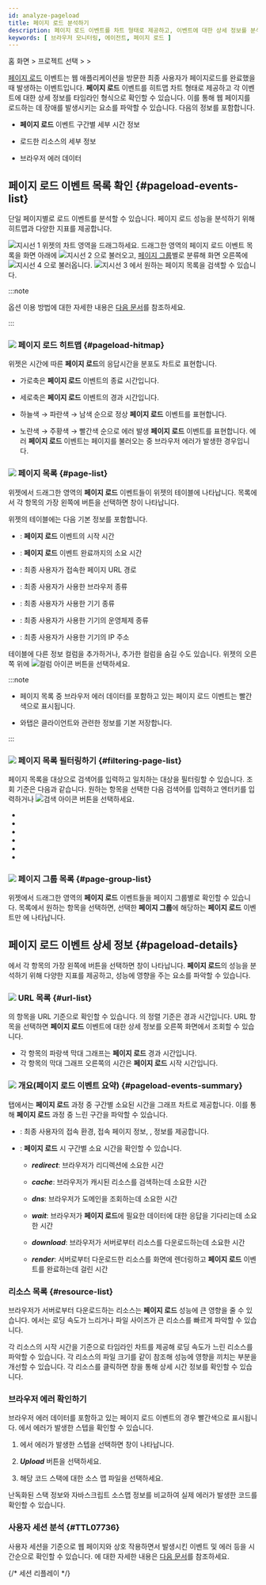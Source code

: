 ```yaml
---
id: analyze-pageload
title: 페이지 로드 분석하기
description: 페이지 로드 이벤트를 차트 형태로 제공하고, 이벤트에 대한 상세 정보를 분석할 수 있습니다.
keywords: [ 브라우저 모니터링, 에이전트, 페이지 로드 ]
---
```


홈 화면 &gt; 프로젝트 선택 &gt; <Cmdname sid="analysis" className="uitext" /> &gt; <Cmdname sid="rumPageLoadHitmap" className="uitext" />

[페이지 로드](before-starting#load-page) 이벤트는 웹 애플리케이션을 방문한 최종 사용자가 페이지로드를 완료했을 때 발생하는 이벤트입니다. <b>페이지 로드</b> 이벤트를 히트맵 차트 형태로 제공하고 각 이벤트에 대한 상세 정보를 타임라인 형식으로 확인할 수 있습니다. 이를 통해 웹 페이지를 로드하는 데 장애를 발생시키는 요소를 파악할 수 있습니다. 다음의 정보를 포함합니다.

* **페이지 로드** 이벤트 구간별 세부 시간 정보

* 로드한 리소스의 세부 정보

* 브라우저 에러 데이터

## 페이지 로드 이벤트 목록 확인 {#pageload-events-list}

단일 페이지별로 로드 이벤트를 분석할 수 있습니다. 페이지 로드 성능을 분석하기 위해 히트맵과 다양한 지표를 제공합니다.

<ImgLang img='browser-analysis-pageload-hitmap.png' desc='페이지 로드 히트맵' />

![지시선 1](/img/number-01.png) <Cmdname sid="rumPageLoadHitmap" className="uitext" /> 위젯의 차트 영역을 드래그하세요. 드래그한 영역의 페이지 로드 이벤트 목록을 화면 아래에 ![지시선 2](/img/number-02.png) <Cmdname sid="page" className="uitext" /> <Cmdname sid="list" className="uitext" />으로 불러오고, [페이지 그룹](before-starting#page-group)별로 분류해 화면 오른쪽에 ![지시선 4](/img/number-04.png) <Cmdname sid="page_group" className="uitext" /> <Cmdname sid="list" className="uitext" />으로 불러옵니다. ![지시선 3](/img/number-03.png) <Cmdname sid="page_url" className="uitext" />에서 원하는 페이지 목록을 검색할 수 있습니다.

:::note

<Cmdname sid="time" className="uitext" /> 옵션 이용 방법에 대한 자세한 내용은 [다음 문서](usage-ui#timeselector)를 참조하세요.

:::

### ![](/img/number-01.png) 페이지 로드 히트맵 {#pageload-hitmap}

<Cmdname sid="rumPageLoadHitmap" className="uitext" /> 위젯은 시간에 따른 <b>페이지 로드</b>의 응답시간을 분포도 차트로 표현합니다. 

* 가로축은 <b>페이지 로드</b> 이벤트의 종료 시간입니다.

* 세로축은 <b>페이지 로드</b> 이벤트의 경과 시간입니다.

* <span class='lowfg'>하늘색</span> → <span class='normal'>파란색</span> → <span class='highfg'>남색</span> 순으로 정상 <b>페이지 로드</b> 이벤트를 표현합니다.

* <span class='logwr'>노란색</span> → <span class='slow'>주황색</span> → <span class='vslow'>빨간색</span> 순으로 에러 발생 <b>페이지 로드</b> 이벤트를 표현합니다. 에러 <b>페이지 로드</b> 이벤트는 페이지를 불러오는 중 브라우저 에러가 발생한 경우입니다.


### ![](/img/number-02.png) 페이지 목록 {#page-list}

<Cmdname sid="rumPageLoadHitmap" className="uitext" /> 위젯에서 드래그한 영역의 <b>페이지 로드</b> 이벤트들이 <Cmdname sid="page" className="uitext" /> <Cmdname sid="list" className="uitext" /> 위젯의 테이블에 나타납니다. 목록에서 각 항목의 가장 왼쪽에 <LinkImage img="ico-detail-view.svg" className="ico" desc="상세 보기 아이콘" /> 버튼을 선택하면 <Cmdname sid="page_load" className="uitext" /> <Cmdname sid="detail" className="uitext" /> 창이 나타납니다.

<Cmdname sid="page" className="uitext" /> <Cmdname sid="list" className="uitext" /> 위젯의 테이블에는 다음 기본 정보를 포함합니다.

* <Cmdname sid="start_time" className="uitext" />: <b>페이지 로드</b> 이벤트의 시작 시간

* <Cmdname sid="elapsed" className="uitext" />: <b>페이지 로드</b> 이벤트 완료까지의 소요 시간

* <Cmdname sid="page_url" className="uitext" />: 최종 사용자가 접속한 페이지 URL 경로

* <Cmdname sid="browser" className="uitext" />: 최종 사용자가 사용한 브라우저 종류

* <Cmdname sid="device" className="uitext" />: 최종 사용자가 사용한 기기 종류

* <Cmdname sid="os" className="uitext" />: 최종 사용자가 사용한 기기의 운영체제 종류

* <Cmdname sid="client_ip" className="uitext" />: 최종 사용자가 사용한 기기의 IP 주소

테이블에 다른 정보 컬럼을 추가하거나, 추가한 컬럼을 숨길 수도 있습니다. <Cmdname sid="page" className="uitext" /> <Cmdname sid="list" className="uitext" /> 위젯의 오른쪽 위에 ![컬럼 아이콘](/img/ico-column.svg) 버튼을 선택하세요.

:::note

* 페이지 목록 중 브라우저 에러 데이터를 포함하고 있는 페이지 로드 이벤트는 빨간색으로 표시됩니다.

  <ImgLang img='browser-pageload-error-list.png' desc='브라우저 에러 데이터' />

* 와탭은 클라이언트와 관련한 정보를 기본 저장합니다.

:::


### ![](/img/number-03.png) 페이지 목록 필터링하기 {#filtering-page-list}

페이지 목록을 대상으로 검색어를 입력하고 일치하는 대상을 필터링할 수 있습니다. 조회 기준은 다음과 같습니다. 원하는 항목을 선택한 다음 검색어를 입력하고 엔터키를 입력하거나 ![검색 아이콘](/img/ico-search.svg) 버튼을 선택하세요.

* <Cmdname sid="page_url" className="uitext" />

* <Cmdname sid="browser" className="uitext" />

* <Cmdname sid="device" className="uitext" />

* <Cmdname sid="os" className="uitext" />

* <Cmdname sid="client_ip" className="uitext" />

* <Cmdname sid="user_id" className="uitext" />


### ![](/img/number-04.png) 페이지 그룹 목록 {#page-group-list}

<ImgLang img='browser-analysis-pageload-hitmap-pagegroup.png' desc='페이지 그룹 목록' />

<Cmdname sid="rumPageLoadHitmap" className="uitext" /> 위젯에서 드래그한 영역의 <b>페이지 로드</b> 이벤트들을 <Link to="before-starting#page-group">페이지 그룹</Link>별로 확인할 수 있습니다. 목록에서 원하는 항목을 선택하면, 선택한 <b>페이지 그룹</b>에 해당하는 <b>페이지 로드</b> 이벤트만 <Cmdname sid="page" className="uitext" /> <Cmdname sid="list" className="uitext" />에 나타납니다.



## 페이지 로드 이벤트 상세 정보 {#pageload-details}

<Cmdname sid="page" className="uitext" /> <Cmdname sid="list" className="uitext" />에서 각 항목의 가장 왼쪽에 <LinkImage img="ico-detail-view.svg" className="ico" desc="상세 보기 아이콘" /> 버튼을 선택하면 <Cmdname sid="page_load" className="uitext" /> <Cmdname sid="detail" className="uitext" /> 창이 나타납니다. <b>페이지 로드</b>의 성능을 분석하기 위해 다양한 지표를 제공하고, 성능에 영향을 주는 요소를 파악할 수 있습니다.

<ImgLang img='rum-pageload-event-02.png' desc='페이지 로드 상세' />

### ![](/img/number-01.png) URL 목록 {#url-list}

<Cmdname sid="page" className="uitext" /> <Cmdname sid="list" className="uitext" />의 항목을 URL 기준으로 확인할 수 있습니다. <Cmdname sid="url_list" className="uitext" />의 정렬 기준은 경과 시간입니다. URL 항목을 선택하면 <b>페이지 로드</b> 이벤트에 대한 상세 정보를 <LinkImage img="number-02.png" className="ico" desc="숫자 2" /> 오른쪽 화면에서 조회할 수 있습니다.

* 각 항목의 파랑색 막대 그래프는 <b>페이지 로드</b> 경과 시간입니다.
* 각 항목의 막대 그래프 오른쪽의 시간은 <b>페이지 로드</b> 시작 시간입니다.

### ![](/img/number-02.png) 개요(페이지 로드 이벤트 요약) {#pageload-events-summary}

<Cmdname sid="summary" className="uitext" /> 탭에서는 <b>페이지 로드</b> 과정 중 구간별 소요된 시간을 그래프 차트로 제공합니다. 이를 통해 <b>페이지 로드</b> 과정 중 느린 구간을 파악할 수 있습니다.

* <Cmdname sid="page" className="uitext" /> <Cmdname sid="info" className="uitext" />: 최종 사용자의 접속 환경, 접속 페이지 정보, <Cmdname sid="user_id" className="uitext" />, <Cmdname sid="session_id" className="uitext" /> 정보를 제공합니다.

* <Cmdname sid="page_load_timing" className="uitext" /> <Cmdname sid="info" className="uitext" /> : <b>페이지 로드</b> 시 구간별 소요 시간을 확인할 수 있습니다.

  * ***redirect***: 브라우저가 리디렉션에 소요한 시간
  
  * ***cache***: 브라우저가 캐시된 리소스를 검색하는데 소요한 시간
  
  * ***dns***: 브라우저가 도메인을 조회하는데 소요한 시간
  
  * ***wait***: 브라우저가 <b>페이지 로드</b>에 필요한 데이터에 대한 응답을 기다리는데 소요한 시간
  
  * ***download***: 브라우저가 서버로부터 리소스를 다운로드하는데 소요한 시간
  
  * ***render***: 서버로부터 다운로드한 리소스를 화면에 렌더링하고 <b>페이지 로드</b> 이벤트를 완료하는데 걸린 시간

### 리소스 목록 {#resource-list}

브라우저가 서버로부터 다운로드하는 리소스는 <b>페이지 로드</b> 성능에 큰 영향을 줄 수 있습니다. <Cmdname sid="resource" className="uitext" /> <Cmdname sid="list" className="uitext" />에서는 로딩 속도가 느리거나 파일 사이즈가 큰 리소스를 빠르게 파악할 수 있습니다.

<ImgLang img='rum-pageload-event-03.png' desc='리소스 목록' />

각 리소스의 시작 시간을 기준으로 타임라인 차트를 제공해 로딩 속도가 느린 리소스를 파악할 수 있습니다. 각 리소스의 파일 크기를 같이 참조해 성능에 영향을 끼치는 부분을 개선할 수 있습니다. 각 리소스를 클릭하면 <Cmdname sid="resource" className="uitext" /> <Cmdname sid="detail" className="uitext" /> 창을 통해 상세 시간 정보를 확인할 수 있습니다.

<ImgLang img='rum-pageload-event-04.png' desc='리소스 상세' />

### 브라우저 에러 확인하기

브라우저 에러 데이터를 포함하고 있는 페이지 로드 이벤트의 경우 빨간색으로 표시됩니다. <Cmdname sid="resource" className="uitext" /> <Cmdname sid="list" className="uitext" />에서 에러가 발생한 스텝을 확인할 수 있습니다.

<ImgLang img='browser-pageload-details-resource-error.png' desc='리소스 목록 - 에러 데이터' />

1. <Cmdname sid="resource" className="uitext" /> <Cmdname sid="list" className="uitext" />에서 에러가 발생한 스텝을 선택하면 <Cmdname sid="exception_stack" className="uitext" /> 창이 나타납니다.

    <ImgLang img='browser-pageload-details-resource-error-stack.png' desc='에러 스택' />

1. ***Upload*** 버튼을 선택하세요.

1. 해당 코드 스택에 대한 소스 맵 파일을 선택하세요.

난독화된 스택 정보와 자바스크립트 소스맵 정보를 비교하여 실제 에러가 발생한 코드를 확인할 수 있습니다.


### 사용자 세션 분석 {#TTL07736}

<ImgLang img='browser-pageload-details-user-session.png' desc='사용자 세션 분석' />

사용자 세션을 기준으로 웹 페이지와 상호 작용하면서 발생시킨 이벤트 및 에러 등을 시간순으로 확인할 수 있습니다. <Cmdname sid="TTL07736" className="uitext" />에 대한 자세한 내용은 [다음 문서](user-session-log-search#analysisusersession)를 참조하세요.

{/* 세션 리플레이 */}

<Sessionreplay />